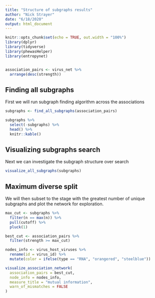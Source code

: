 ```yaml
---
title: "Structure of subgraphs results"
author: "Nick Strayer"
date: "6/18/2020"
output: html_document
---
```


```r
knitr::opts_chunk$set(echo = TRUE, out.width = "100%")
library(dplyr)
library(tidyverse)
library(phewasHelper)
library(entropynet)


association_pairs <- virus_net %>% 
  arrange(desc(strength))

```


## Finding all subgraphs

First we will run subgraph finding algorithm across the associations

```r
subgraphs <- find_all_subgraphs(association_pairs)

subgraphs %>% 
  select(-subgraphs) %>% 
  head() %>% 
  knitr::kable()
```

## Visualizing subgraphs search

Next we can investigate the subgraph structure over search

```r
visualize_all_subgraphs(subgraphs)
```

## Maximum diverse split

We will then subset to the stage with the greatest number of unique subgraphs and plot the network for exploration.

```r
max_cut <- subgraphs %>% 
  filter(n == max(n)) %>% 
  pull(cutoff) %>% 
  pluck(1)

best_cut <- association_pairs %>% 
  filter(strength >= max_cut)

nodes_info <- virus_host_viruses %>% 
  rename(id = virus_id) %>% 
  mutate(color = ifelse(type == "RNA", "orangered", "steelblue"))

visualize_association_network(
  association_pairs = best_cut,
  node_info = nodes_info,
  measure_title = "mutual information",
  warn_of_mismatches = FALSE
)
```
